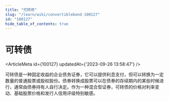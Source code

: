 ```yaml
---
title: "可转债"
slug: "/learn/wiki/convertiblebond-100127"
id: "100127"
hide_table_of_contents: true
---
```



# 可转债

<ArticleMeta id={100127} updatedAt={'2023-09-26 13:58:47'} />
<div className='border-solid border-b border-t-0 my-4 border-[var(--ifm-color-gray-300)]' />

可转债是一种固定收益的企业债务证券，它可以提供利息支付，但可以转换为一定数量的普通股票或股权股份。债券转换成股票可以在债券的存续期内的某些时候进行，通常由债券持有人自行决定。作为一种混合型证券，可转债的价格对利率变动、基础股票价格和发行人信用评级特别敏感。
